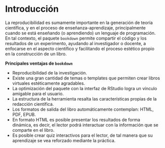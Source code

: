 # Introducción {#intro}

La reproducibilidad es sumamente importante en la generación de teoría científica, y en el proceso de enseñanza-aprendizaje, principalmente cuando se está enseñando (o aprendiendo) un lenguaje de programación. En tal contexto, el paquete ``bookdown`` permite compartir el código y los resultados de un experimento, ayudando al investigador o docente, a enfocarse en el aspecto científico y facilitando el proceso estético propio en la construcción de un libro. 

**Principales ventajas de ``bookdown``**

- Reproducibilidad de la investigación.
- Existe una gran cantidad de temas o templates que permiten crear libros virtuales estéticamente agradables.
- La optimización del paquete con la interfaz de RStudio logra un vínculo amigable para el usuario.
- La estructura de la herramienta resalta las características propias de la redacción científica.
- Los formatos de salida del libro automáticamente contemplan: HTML, PDF, EPUB.
- En formato HTML es posible presentar los resultados de forma dinámica, es decir, el lector podrá interactuar con la información que se comparte en el libro.
- Es posible crear quiz interactivos para el lector, de tal manera que su aprendizaje se vea reforzado mediante la práctica.